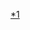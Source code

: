 {{Catnav|頁面分類|...|新疆行政区划|新疆地级行政区|新疆民族自治州|伊犁|伊犁州行政区划|伊犁州县市}}
{{Catnav|頁面分類|...|中国民族自治州|新疆民族自治州|伊犁|伊犁州行政区划|伊犁州县市}}
{{Catnav|頁面分類|...|新疆地级行政区|新疆各地州市行政区划|新疆各地州市县级行政区|伊犁州县市}}
{{Catnav|頁面分類|...|新疆县级行政区|新疆各地州市县级行政区|伊犁州县市}}
{{catmore|伊犁哈薩克自治州|新疆维吾尔自治区伊犁哈薩克自治州|伊犁州县市}}

[[Category:伊犁州县市|*1]]